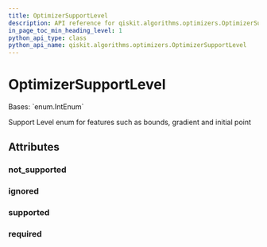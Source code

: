 ```yaml
---
title: OptimizerSupportLevel
description: API reference for qiskit.algorithms.optimizers.OptimizerSupportLevel
in_page_toc_min_heading_level: 1
python_api_type: class
python_api_name: qiskit.algorithms.optimizers.OptimizerSupportLevel
---
```


# OptimizerSupportLevel

<Class id="qiskit.algorithms.optimizers.OptimizerSupportLevel" isDedicatedPage={true} github="https://github.com/qiskit/qiskit/tree/stable/0.22/qiskit/algorithms/optimizers/optimizer.py" signature="OptimizerSupportLevel(value)">
  Bases: `enum.IntEnum`

  Support Level enum for features such as bounds, gradient and initial point

  ## Attributes

  ### not\_supported

  <Attribute id="qiskit.algorithms.optimizers.OptimizerSupportLevel.not_supported" name="not_supported" attributeValue="= 0" />

  ### ignored

  <Attribute id="qiskit.algorithms.optimizers.OptimizerSupportLevel.ignored" name="ignored" attributeValue="= 1" />

  ### supported

  <Attribute id="qiskit.algorithms.optimizers.OptimizerSupportLevel.supported" name="supported" attributeValue="= 2" />

  ### required

  <Attribute id="qiskit.algorithms.optimizers.OptimizerSupportLevel.required" name="required" attributeValue="= 3" />
</Class>

